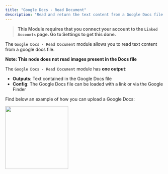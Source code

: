 ```yaml
---
title: "Google Docs - Read Document"
description: "Read and return the text content from a Google Docs file."
---
```


> **This Module requires that you connect your account to the `Linked Accounts` page. Go to Settings to get this done.**

The `Google Docs - Read Document` module allows you to read text content from a google docs file.

**Note: This node does not read images present in the Docs file**

The `Google Docs - Read Document` module has **one output**:

- **Outputs**: Text contained in the Google Docs file
- **Config**: The Google Docs file can be loaded with a link or via the Google Finder

Find below an example of how you can upload a Google Docs:

<img height="200" src="/images/GDReader.png" />
